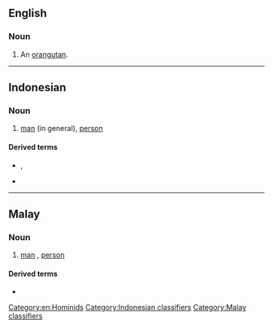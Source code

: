 ==English==

===Noun===
{{en-noun}}

# An [[orangutan]].

[[Category:en:Hominids]]

----

==Indonesian==

===Noun===
{{id-noun}}

# [[man]] (in general), [[person]]

====Derived terms====
* {{l|id|orang utan}}, {{l|id|orang hutan}}
* {{l|id|seorang}}

[[Category:Indonesian classifiers]]

----

==Malay==

===Noun===
{{ms-noun|j=اورڠ}}

# [[man]] {{qualifier|in general}}, [[person]]

==== Derived terms ====
* {{l|ms|orang utan}}

[[Category:Malay classifiers]]